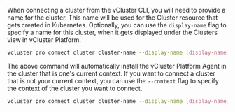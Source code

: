 
When connecting a cluster from the vCluster CLI, you will need to provide a name for the cluster. This name will be used for the Cluster resource that gets created in Kubernetes. Optionally, you can use the `display-name` flag to specify a name for this cluster, when it gets displayed under the <NavStep>Clusters</NavStep> view in vCluster Platform.

```bash
vcluster pro connect cluster cluster-name --display-name [display-name]
```

The above command will automatically install the vCluster Platform Agent in the cluster that is one's current context. If you want to connect a cluster that is not your current context, you can use the `--context` flag to specify the context of the cluster you want to connect.

```bash
vcluster pro connect cluster cluster-name --display-name [display-name] --context [context]
```
